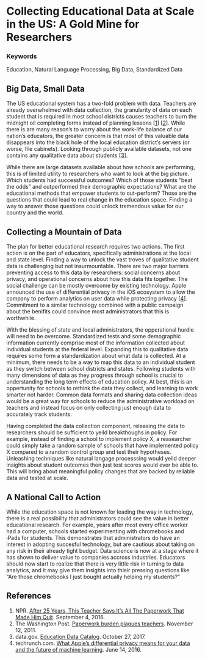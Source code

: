 #  Collecting Educational Data at Scale in the US: A Gold Mine for Researchers {#edu-data}

### Keywords

Education, Natural Language Processing, Big Data, Standardized Data

## Big Data, Small Data

The US educational system has a two-fold problem with data.
Teachers are already overwhelmed with data collection, the granularity of data on each student that is required in most school districts causes teachers to burn the midnight oil completing forms instead of planning lessons [[1](http://www.npr.org/sections/ed/2016/09/04/485838588/after-25-years-this-teacher-says-its-all-the-paperwork-that-made-him-quit)] [[2](https://www.washingtonpost.com/local/paperwork-burden-plagues-teachers/2011/11/11/gIQALB3aFN_story.html?utm_term=.5fd654b15b5a)].
While there is are many reason's to worry about the work-life balance of our nation's educators, the greater concern is that most of this valuable data disappears into the black hole of the local education district's servers (or worse, file cabinets).
Looking through publicly available datasets, not one contains any qualitative data about students [[3](https://catalog.data.gov/dataset?groups=education2168#topic=education_navigation)].

While there are large datasets available about how schools are performing, this is of limited utility to researchers who want to look at the big picture.
Which students had successful outcomes? Which of those students "beat the odds" and outperformed their demographic expectations?
What are the educational methods that empower students to out-perform?
Those are the questions that could lead to real change in the education space.
Finding a way to answer those questions could unlock tremendous value for our country and the world.

## Collecting a Mountain of Data

The plan for better educational research requires two actions.
The first action is on the part of educators, specifically administrations at the local and state level.
Finding a way to unlock the vast troves of qualitative student data is challenging but not insurmountable.
There are two major barriers preventing access to this data by researchers: social concerns about privacy, and operational concerns about how this data fits together.
The social challenge can be mostly overcome by existing technology.
Apple announced the use of differential privacy in the iOS ecosystem to allow the company to perform analytics on user data while protecting privacy [[4](https://techcrunch.com/2016/06/14/differential-privacy/)].
Commitment to a similar technology combined with a public campaign about the benifits could convince most administrators that this is worthwhile.

With the blessing of state and local administrators, the opperational hurdle will need to be overcome.
Standardized tests and some demographic information currently comprise most of the information collected about individual students at the federal level.
Expanding this to qualitative data requires some form a standardization about what data is collected.
At a minimum, there needs to be a way to map this data to an individual student as they switch between school districts and states.
Following students with many dimensions of data as they progress through school is crucial to understanding the long term effects of education policy.
At best, this is an oppertunity for schools to rethink the data they collect, and learning to work smarter not harder.
Common data formats and sharing data collection ideas would be a great way for schools to reduce the administrative workload on teachers and instead focus on only collecting just enough data to accurately track students.

Having completed the data collection component, releasing the data to researchers should be sufficient to yeild breakthoughs in policy.
For example, instead of finding a school to implement policy X, a reasearcher could simply take a random sample of schools that have implemented policy X compared to a random control group and test their hypotheses.
Unleashing techniques like natural langage processsing would yeild deeper insights about student outcomes then just test scores would ever be able to.
This will bring about meaningful policy changes that are backed by reliable data and tested at scale.

## A National Call to Action

While the education space is not known for leading the way in technology, there is a real possibility that administrators could see the value in better educational research.
For example, years after most every office worker had a computer, schools started experimenting with chromebooks and iPads for students.
This demonstrates that administrators do have an interest in adopting succesful technology, but are cautious about taking on any risk in their already tight budget.
Data science is now at a stage where it has shown to deliver value to companies accross industries.
Educators should now start to realize that there is very little risk in turning to data analytics, and it may give them insights into thieir pressing questions like "Are those chromebooks I just bought actually helping my students?"

## References
1) NPR. [After 25 Years, This Teacher Says It's All The Paperwork That Made Him Quit](http://www.npr.org/sections/ed/2016/09/04/485838588/after-25-years-this-teacher-says-its-all-the-paperwork-that-made-him-quit). September 4, 2016.
2) The Washington Post. [Paperwork burden plagues teachers](https://www.washingtonpost.com/local/paperwork-burden-plagues-teachers/2011/11/11/gIQALB3aFN_story.html?utm_term=.5fd654b15b5a). November 12, 2011.
3) data.gov. [Education Data Catalog](https://catalog.data.gov/dataset?groups=education2168#topic=education_navigation). October 27, 2017.
4) techrunch.com. [What Apple’s differential privacy means for your data and the future of machine learning](https://techcrunch.com/2016/06/14/differential-privacy/). June 14, 2016.
